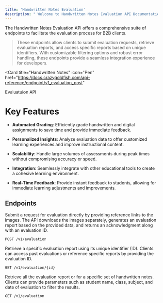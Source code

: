 ```yaml
---
title: 'Handwritten Notes Evaluation' 
description: " Welcome to Handwritten Notes Evaluation API Documentation 👋"
---
```


The Handwritten Notes Evaluation API offers a comprehensive suite of endpoints to facilitate the evaluation process for B2B clients.

> These endpoints allow clients to submit evaluation requests, retrieve evaluation reports, and access specific reports based on unique identifiers. With customizable filtering options and robust error handling, these endpoints provide a seamless integration experience for developers.



  <Card title="Handwritten Notes" icon="Pen"
  href="https://docs.crazygoldfish.com/api-reference/endpoint/v1_evaluation_post"
>
Evaluatuion API
</Card>

# Key Features
- **Automated Grading**: Efficiently grade handwritten and digital assignments to save time and provide immediate feedback.

- **Personalized Insights**: Analyze evaluation data to offer customized learning experiences and improve instructional content.

- **Scalability**: Handle large volumes of assessments during peak times without compromising accuracy or speed.

- **Integration**: Seamlessly integrate with other educational tools to create a cohesive learning environment.

- **Real-Time Feedback**: Provide instant feedback to students, allowing for immediate learning adjustments and improvements.


## Endpoints

<Steps>
  <Step title="Submit Evaluation Request">
  Submit a request for evaluation directly by providing reference links to the images. The API downloads the images separately, generates an evaluation report based on the provided data, and returns an acknowledgment along with an evaluation ID.
  
```bash
POST /v1/evaluation
```
</Step>

<Step title="Get Specific Evaluation Report">
Retrieve a specific evaluation report using its unique identifier (ID). Clients can access past evaluations or reference specific reports by providing the evaluation ID.

```bash
GET /v1/evaluation/{id}
```

</Step>

<Step title="Get All Evaluation Reports">
Retrieve all the evaluation report or for a specific set of handwritten notes. Clients can provide parameters such as student name, class, subject, and date of evaluation to filter the results.

```bash
GET /v1/evaluation
```
</Step>
</Steps>
